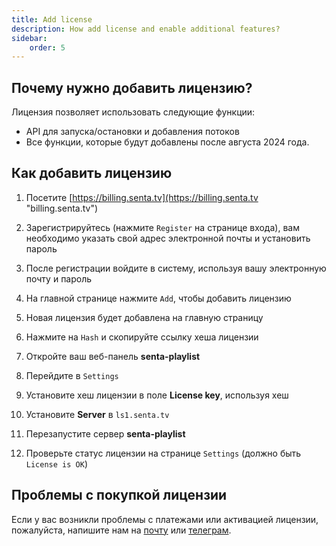 ```yaml
---
title: Add license
description: How add license and enable additional features?
sidebar:
    order: 5
---
```



## Почему нужно добавить лицензию?

Лицензия позволяет использовать следующие функции:

- API для запуска/остановки и добавления потоков
- Все функции, которые будут добавлены после августа 2024 года.

## Как добавить лицензию

<Steps>

1. Посетите [https://billing.senta.tv](https://billing.senta.tv "billing.senta.tv")

2. Зарегистрируйтесь (нажмите `Register` на странице входа), вам необходимо указать свой адрес электронной почты и установить пароль

3. После регистрации войдите в систему, используя вашу электронную почту и пароль

4. На главной странице нажмите `Add`, чтобы добавить лицензию

5. Новая лицензия будет добавлена на главную страницу

6. Нажмите на `Hash` и скопируйте ссылку хеша лицензии

7. Откройте ваш веб-панель **senta-playlist**

8. Перейдите в `Settings`

9. Установите хеш лицензии в поле **License key**, используя хеш

10. Установите **Server** в `ls1.senta.tv`

11. Перезапустите сервер **senta-playlist**

12. Проверьте статус лицензии на странице `Settings` (должно быть `License is OK`)

</Steps>

## Проблемы с покупкой лицензии

Если у вас возникли проблемы с платежами или активацией лицензии, пожалуйста, напишите нам на [почту](mailto:maxvinza@yandex.ru) или [телеграм](https://t.me/cc_err).
